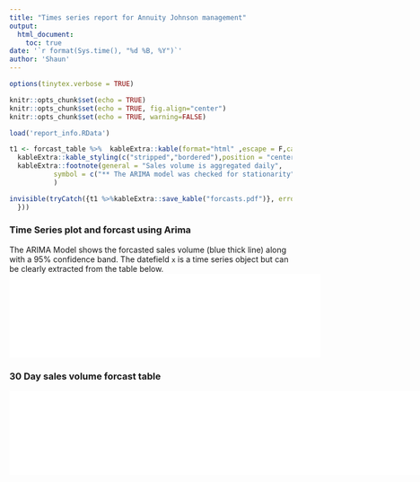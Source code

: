 ```yaml
---
title: "Times series report for Annuity Johnson management"
output:
  html_document:
    toc: true
date: '`r format(Sys.time(), "%d %B, %Y")`'
author: 'Shaun'
---
```


```r
options(tinytex.verbose = TRUE)
```

```r
knitr::opts_chunk$set(echo = TRUE)
knitr::opts_chunk$set(echo = TRUE, fig.align="center")
knitr::opts_chunk$set(echo = TRUE, warning=FALSE)
```



```r
load('report_info.RData')

t1 <- forcast_table %>%  kableExtra::kable(format="html" ,escape = F,caption ="Table 1: Forcasted total sales volume" ) %>%
  kableExtra::kable_styling(c("stripped","bordered"),position = "center", full_width = F,font_size = 20) %>%
  kableExtra::footnote(general = "Sales volume is aggregated daily",
           symbol = c("** The ARIMA model was checked for stationarity")
           )
```
```r
invisible(tryCatch({t1 %>%kableExtra::save_kable("forcasts.pdf")}, error = function(e) {#do nothing
  }))
```


### Time Series plot and forcast using Arima
The ARIMA Model shows the forcasted sales volume (blue thick line) along with a 95% confidence band. The datefield `x` is a time series object but can be clearly extracted from the table below.
![](plot.pdf){width=110%}

### 30 Day sales volume forcast table
![](forcasts.pdf){width=170%}




